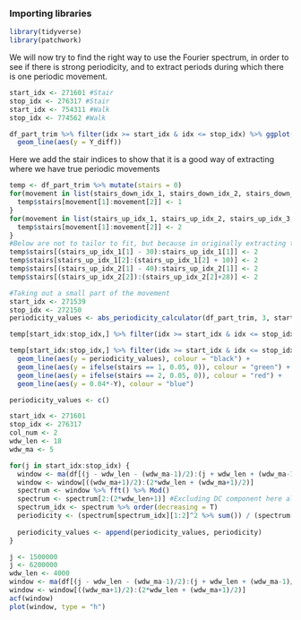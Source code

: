 ### Importing libraries

```r
library(tidyverse)
library(patchwork)
```

We will now try to find the right way to use the Fourier spectrum, in order to see if there is strong periodicity, and to extract periods during which there is one periodic movement. 

```r
start_idx <- 271601 #Stair
stop_idx <- 276317 #Stair
start_idx <- 754311 #Walk
stop_idx <- 774562 #Walk

df_part_trim %>% filter(idx >= start_idx & idx <= stop_idx) %>% ggplot(aes(x = time)) + 
  geom_line(aes(y = Y_diff))
```


Here we add the stair indices to show that it is a good way of extracting where we have true periodic movements

```r
temp <- df_part_trim %>% mutate(stairs = 0)
for(movement in list(stairs_down_idx_1, stairs_down_idx_2, stairs_down_idx_3, stairs_down_idx_4, stairs_down_idx_5, stairs_down_idx_6, stairs_down_idx_7, stairs_down_idx_8)){
  temp$stairs[movement[1]:movement[2]] <- 1
}
for(movement in list(stairs_up_idx_1, stairs_up_idx_2, stairs_up_idx_3, stairs_up_idx_4, stairs_up_idx_5, stairs_up_idx_6, stairs_up_idx_7, stairs_up_idx_8)){
  temp$stairs[movement[1]:movement[2]] <- 2
}
#Below are not to tailor to fit, but because in originally extracting the stairs I took smaller windows to definitely be correct. Here, I update them to really contain 14 steps instead of e.g. 12
temp$stairs[(stairs_up_idx_1[1] - 30):stairs_up_idx_1[1]] <- 2
temp$stairs[stairs_up_idx_1[2]:(stairs_up_idx_1[2] + 10)] <- 2
temp$stairs[(stairs_up_idx_2[1] - 40):stairs_up_idx_2[1]] <- 2
temp$stairs[(stairs_up_idx_2[2]):(stairs_up_idx_2[2]+28)] <- 2
```

```r
#Taking out a small part of the movement
start_idx <- 271539
stop_idx <- 272150
periodicity_values <- abs_periodicity_calculator(df_part_trim, 3, start_idx, stop_idx, 18, 5)

temp[start_idx:stop_idx,] %>% filter(idx >= start_idx & idx <= stop_idx) %>% ggplot(aes(x = time)) + geom_line(aes(y = -Y), colour = "blue")

temp[start_idx:stop_idx,] %>% filter(idx >= start_idx & idx <= stop_idx) %>% ggplot(aes(x = time)) +
  geom_line(aes(y = periodicity_values), colour = "black") +
  geom_line(aes(y = ifelse(stairs == 1, 0.05, 0)), colour = "green") +
  geom_line(aes(y = ifelse(stairs == 2, 0.05, 0)), colour = "red") +
  geom_line(aes(y = 0.04*-Y), colour = "blue")
```

```r
periodicity_values <- c()

start_idx <- 271601 
stop_idx <- 276317
col_num <- 2
wdw_len <- 18
wdw_ma <- 5

for(j in start_idx:stop_idx) {
  window <- ma(df[(j - wdw_len - (wdw_ma-1)/2):(j + wdw_len + (wdw_ma-1)/2), col_num],wdw_ma)
  window <- window[((wdw_ma+1)/2):(2*wdw_len + (wdw_ma+1)/2)]
  spectrum <- window %>% fft() %>% Mod()
  spectrum <- spectrum[2:(2*wdw_len+1)] #Excluding DC component here already works a lot easier with indices
  spectrum_idx <- spectrum %>% order(decreasing = T)
  periodicity <- (spectrum[spectrum_idx][1:2]^2 %>% sum()) / (spectrum[spectrum_idx][3:(2*wdw_len)]^2 %>% sum())
  
  periodicity_values <- append(periodicity_values, periodicity)
}

j <- 1500000
j <- 6200000
wdw_len <- 4000
window <- ma(df[(j - wdw_len - (wdw_ma-1)/2):(j + wdw_len + (wdw_ma-1)/2), col_num],wdw_ma)
window <- window[((wdw_ma+1)/2):(2*wdw_len + (wdw_ma+1)/2)]
acf(window)
plot(window, type = "h")
```


